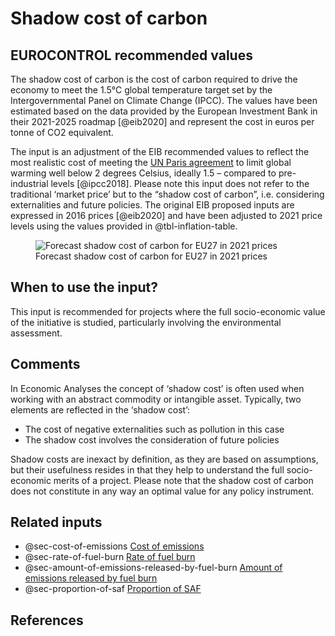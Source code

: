 # Shadow cost of carbon {#sec-shadow-cost-of-carbon}

## EUROCONTROL recommended values

The shadow cost of carbon is the cost of carbon required to drive the economy to meet the 1.5°C global temperature target set by the Intergovernmental Panel on Climate Change (IPCC). The values have been estimated based on the data provided by the European Investment Bank in their 2021-2025 roadmap [@eib2020] and represent the cost in euros per tonne of CO2 equivalent.

The input is an adjustment of the EIB recommended values to reflect the most realistic cost of meeting the [UN Paris agreement](https://unfccc.int/process-and-meetings/the-paris-agreement/the-paris-agreement) to limit global warming well below 2 degrees Celsius, ideally 1.5 -- compared to pre-industrial levels [@ipcc2018]. Please note this input does not refer to the traditional 'market price' but to the "shadow cost of carbon", i.e. considering externalities and future policies. The original EIB proposed inputs are expressed in 2016 prices [@eib2020] and have been adjusted to 2021 price levels using the values provided in @tbl-inflation-table.

![Forecast shadow cost of carbon for EU27 in 2021 prices](figures/cost_of_carbon.png){#fig-cost-of-carbon}


## When to use the input?

This input is recommended for projects where the full socio-economic value of the initiative is studied, particularly involving the environmental assessment.

## Comments

In Economic Analyses the concept of 'shadow cost' is often used when working with an abstract commodity or intangible asset. Typically, two elements are reflected in the 'shadow cost':

* The cost of negative externalities such as pollution in this case
* The shadow cost involves the consideration of future policies

Shadow costs are inexact by definition, as they are based on assumptions, but their usefulness resides in that they help to understand the full socio-economic merits of a project. Please note that the shadow cost of carbon does not constitute in any way an optimal value for any policy instrument.

## Related inputs

* @sec-cost-of-emissions [Cost of emissions](#sec-cost-of-emissions)
* @sec-rate-of-fuel-burn [Rate of fuel burn](#sec-rate-of-fuel-burn)
* @sec-amount-of-emissions-released-by-fuel-burn [Amount of emissions released by fuel burn](#sec-amount-of-emissions-released-by-fuel-burn)
* @sec-proportion-of-saf [Proportion of SAF](#sec-proportion-of-saf)

## References
